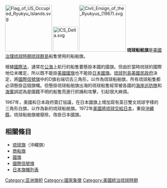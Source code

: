 {{unreferenced|time=2013-11-18T09:45:37+00:00}}
[[File:Flag_of_US_Occupied_Ryukyu_Islands.svg|150px]]
[[File:ICS_Delta.svg|80px]]
[[File:Civil_Ensign_of_the_Ryukyus_(1967).svg|150px]]
'''琉球船舶旗'''是[[美國治理琉球時期|美國治理琉球時期]][[琉球群島|琉球群島]]船隻使用的船舶旗。

根據[[國際法|國際法]]，通常在[[公海|公海]]上航行的船隻要懸掛本國的國旗。但由於當時琉球的國際地位未確定，所以既不能掛[[美國國旗|美國國旗]]也不能掛[[日本國旗|日本國旗]]。[[琉球列島美國民政府|琉球列島美國民政府]]決定，將[[國際信號旗|國際信號旗]]中的D旗右端切去三角形，以作為琉球船舶旗，所有琉球船隻都必須懸掛這個旗幟。但懸掛琉球船舶旗出海的琉球船隻經常被各國的[[海岸巡防隊|海岸巡防隊]]和[[海軍|海軍]]誤認為是國籍不明的船隻而進行抓捕和攻擊，引起很大麻煩。

1967年，美國和日本政府簽訂協議，在日本國旗上增加寫有英日雙文琉球字樣的三角形白旗，以作為新的琉球船舶旗。1972年[[沖繩返還|美國將琉球交給日本]]，重設[[沖繩縣|沖繩縣]]，琉球船舶旗被廢除，改掛日本國旗。

==相關條目==
*[[琉球旗|琉球旗]]（沖繩旗）
*[[商船旗|商船旗]]
*[[國旗|國旗]]
*[[國際信號旗|國際信號旗]]
*[[日本旗幟列表|日本旗幟列表]]

[[Category:亚洲旗帜|Category:亚洲旗帜]]
[[Category:國家象徵|Category:國家象徵]]
[[Category:美國統治琉球時期|Category:美國統治琉球時期]]